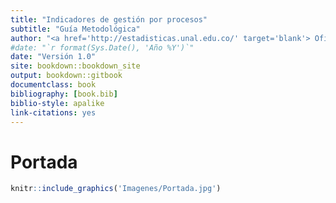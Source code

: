 ```yaml
--- 
title: "Indicadores de gestión por procesos"
subtitle: "Guía Metodológica"
author: "<a href='http://estadisticas.unal.edu.co/' target='blank'> Oficina Nacional de Estadística</a> </br> <a href='http://siga.unal.edu.co/' target='blank'> Sistema Integrado de Gestión - SIGA</a>" 
#date: "`r format(Sys.Date(), 'Año %Y')`"
date: "Versión 1.0"
site: bookdown::bookdown_site
output: bookdown::gitbook
documentclass: book
bibliography: [book.bib]
biblio-style: apalike
link-citations: yes
---
```


# Portada {-}


```r
knitr::include_graphics('Imagenes/Portada.jpg')
```